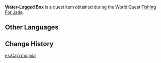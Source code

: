 {{Item Infobox
|id           = 100714
|image        = Item Parcel.png
|type         = Quest Items
|description  = A water-logged box. It is packed very tightly &mdash; its contents seem to be of much importance...
|source1      = Obtained during the [[Fishing For Jade]] quest.
}}
'''Water-Logged Box''' is a quest item obtained during the World Quest [[Fishing For Jade]].

==Other Languages==
{{Other Languages
|default_hidden = 1
|en      = Water-Logged Box
|zhs     = 被水泡过的盒子
|zhs_rm  = Bèi Shuǐ Pàoguò de Hézi
|zht     = 被水泡過的盒子
|zht_rm  = Bèi Shuǐ Pàoguò de Hézi
|ja      = 水に浸かっていた箱
|ja_rm   = Mizu ni Tsukatte Ita Hako
|ko      = 물에 잠겨 있던 상자
|ko_rm   = Mul-e Jamgyeo Itdeon Sangja
|es      = Caja mojada
|fr      = Boîte trempée
|ru      = Промокшая коробка
|th      = กล่องที่เคยถูกแช่น้ำ
|th_rm   = 
|vi      = Chiếc hộp bị ngấm nước
|de      = Von Wasser durchnässte Kiste
|id      = Kotak yang Pernah Terendam Air
|pt      = Caixa Encharcada
|tr      = Su Dolu Kutu
|it      = Scatola temprata
}}

==Change History==
{{Change History|1.0}}

[[es:Caja mojada]]